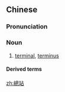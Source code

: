 {{also|总站}}
==Chinese==
{{zh-forms|s=总站}}

===Pronunciation===
{{zh-pron
|m=zǒngzhàn
|c=zung2 zaam6
|cat=n
}}

===Noun===
{{zh-noun}}

# [[terminal]], [[terminus]]

====Derived terms====
{{zh-der|公共汽車總站}}

[[zh:總站]]